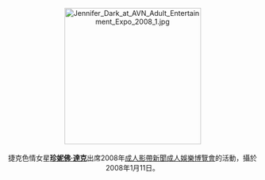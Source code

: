 <center>
[[File:Jennifer_Dark_at_AVN_Adult_Entertainment_Expo_2008_1.jpg|275px]]
<br><br>
捷克色情女星'''[[珍妮佛·達克|珍妮佛·達克]]'''出席2008年[[成人影帶新聞成人娛樂博覽會|成人影帶新聞成人娛樂博覽會]]的活動，攝於2008年1月11日。
<p>
</center>